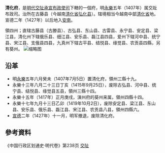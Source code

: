 '''清化府'''，是[[明代|明代]][[交阯承宣布政使司|交阯承宣布政使司]]下轄的一個府，明[[永樂_(明朝)|永樂]]五年（1407年）属交趾布政司。治所在古藤县（今越南[[清化省|清化省]][[弘化县|弘化县]]）。辖境相当今越南中部[[清化省|清化省]]地。宣德二年（1427年）以后地入[[後黎朝|安南]]。

領四州；直辖古藤县（古滕县）、古弘县、东山县、古雷县、永宁县、安定县、梁江县，清化州下辖俄乐县、细江县、安乐县、磊江县四县，爱州下辖河中县、统宁县、宋江县、支俄县四县，九真州下辖古平县、结悦县、缘觉县、农贡县四縣，另有葵州。
[[File:明·交趾.jpg|缩略图]]

== 沿革 ==
* 明[[永樂_(明朝)|永樂]]五年六月癸未（1407年7月5日）置清化府，領州三縣十九。
* 永樂十三年八月二十三日丁亥（1415年9月25日），废除古弘县、河中县、统宁县、结悦县、缘觉县五县，領州三縣十四。
* 永樂十五年（1417年）正月庚戌，演州府的葵州来属，領州四縣十四。
* 永樂十七年九月十三日乙卯（1419年10月2日），废除安定县、梁江县、东山县、安乐县、俄乐县、磊江县、宋江县、农贡县八县，領州四縣六。
* [[宣德|宣德]]二年（1427年）十一月，明军撤退，废除清化府。
== 參考資料 ==
《中国行政区划通史·明代卷》第238页
{{明朝行政区划|nocat}}
{{交阯承宣布政使司行政區劃}}
[[分類:明朝的府|交阯]]